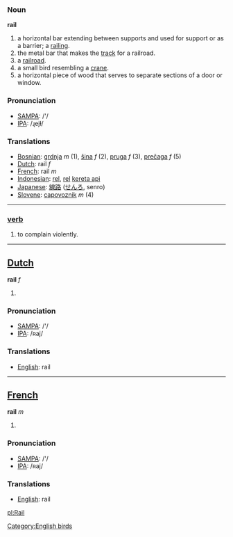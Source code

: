 === Noun ===

'''rail'''

#a horizontal bar extending between supports and used for support or as a barrier; a [[railing]].
#the metal bar that makes the [[track]] for a railroad.
#a [[railroad]].
#a small bird resembling a [[crane]].
#a horizontal piece of wood that serves to separate sections of a door or window.


===Pronunciation===
*[[w:SAMPA|SAMPA]]: /'/
*[[w:IPA|IPA]]: /ɻejɫ/

=== Translations ===

*[[Bosnian]]: [[grdnja]] ''m'' (1), [[šina]] ''f'' (2), [[pruga]] ''f'' (3), [[prečaga]] ''f'' (5)
*[[Dutch]]: rail ''f''
*[[French]]: rail ''m''
*[[Indonesian]]: [[rel]], [[rel]] [[kereta api]]
*[[Japanese]]: [[線路]] ([[せんろ]], senro)
*[[Slovene]]: [[capovoznik]] ''m'' (4)

----

===[[verb]]===
#to complain violently.


----

==[[Dutch]]==

'''rail''' ''f''

#


===Pronunciation===
*[[w:SAMPA|SAMPA]]: /'/
*[[w:IPA|IPA]]: /ʀaj/

=== Translations ===

*[[English]]: rail

----

==[[French]]==

'''rail''' ''m''

#

===Pronunciation===
*[[w:SAMPA|SAMPA]]: /'/
*[[w:IPA|IPA]]: /ʀaj/

=== Translations ===

*[[English]]: rail

[[Category:English birds]]

[[pl:Rail]]